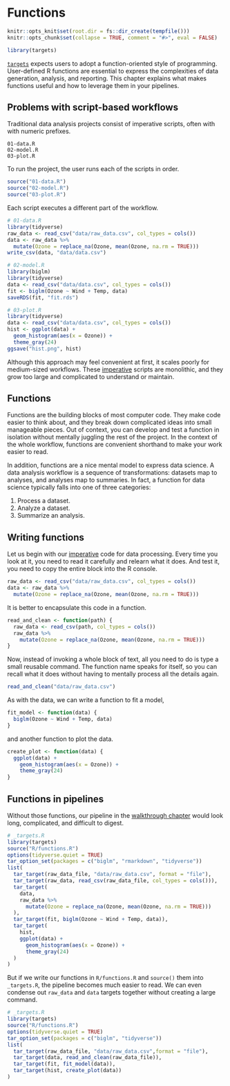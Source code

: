 # Functions {#functions}

```r
knitr::opts_knit$set(root.dir = fs::dir_create(tempfile()))
knitr::opts_chunk$set(collapse = TRUE, comment = "#>", eval = FALSE)
```

```r
library(targets)
```

[`targets`](https://github.com/ropensci/targets) expects users to adopt a function-oriented style of programming. User-defined R functions are essential to express the complexities of data generation, analysis, and reporting. This chapter explains what makes functions useful and how to leverage them in your pipelines.

## Problems with script-based workflows

Traditional data analysis projects consist of imperative scripts, often with with numeric prefixes.

```
01-data.R
02-model.R
03-plot.R
```

To run the project, the user runs each of the scripts in order.

```r
source("01-data.R")
source("02-model.R")
source("03-plot.R")
```

Each script executes a different part of the workflow.

```r
# 01-data.R
library(tidyverse)
raw_data <- read_csv("data/raw_data.csv", col_types = cols())
data <- raw_data %>%
  mutate(Ozone = replace_na(Ozone, mean(Ozone, na.rm = TRUE)))
write_csv(data, "data/data.csv")
```

```r
# 02-model.R
library(biglm)
library(tidyverse)
data <- read_csv("data/data.csv", col_types = cols())
fit <- biglm(Ozone ~ Wind + Temp, data)
saveRDS(fit, "fit.rds")
```

```r
# 03-plot.R
library(tidyverse)
data <- read_csv("data/data.csv", col_types = cols())
hist <- ggplot(data) +
  geom_histogram(aes(x = Ozone)) +
  theme_gray(24)
ggsave("hist.png", hist)
```

Although this approach may feel convenient at first, it scales poorly for medium-sized workflows. These [imperative](https://en.wikipedia.org/wiki/Imperative_programming) scripts are monolithic, and they grow too large and complicated to understand or maintain.

## Functions

Functions are the building blocks of most computer code. They make code easier to think about, and they break down complicated ideas into small manageable pieces. Out of context, you can develop and test a function in isolation without mentally juggling the rest of the project. In the context of the whole workflow, functions are convenient shorthand to make your work easier to read.

In addition, functions are a nice mental model to express data science. A data analysis workflow is a sequence of transformations: datasets map to analyses, and analyses map to summaries. In fact, a function for data science typically falls into one of three categories:

1. Process a dataset.
2. Analyze a dataset.
3. Summarize an analysis.

## Writing functions

Let us begin with our [imperative](https://en.wikipedia.org/wiki/Imperative_programming) code for data processing. Every time you look at it, you need to read it carefully and relearn what it does. And test it, you need to copy the entire block into the R console.

```r
raw_data <- read_csv("data/raw_data.csv", col_types = cols())
data <- raw_data %>%
  mutate(Ozone = replace_na(Ozone, mean(Ozone, na.rm = TRUE)))
```

It is better to encapsulate this code in a function.

```r
read_and_clean <- function(path) {
  raw_data <- read_csv(path, col_types = cols())
  raw_data %>%
    mutate(Ozone = replace_na(Ozone, mean(Ozone, na.rm = TRUE)))
}
```

Now, instead of invoking a whole block of text, all you need to do is type a small reusable command. The function name speaks for itself, so you can recall what it does without having to mentally process all the details again.

```r
read_and_clean("data/raw_data.csv")
```

As with the data, we can write a function to fit a model,

```r
fit_model <- function(data) {
  biglm(Ozone ~ Wind + Temp, data)
}
```

and another function to plot the data.

```r
create_plot <- function(data) {
  ggplot(data) +
    geom_histogram(aes(x = Ozone)) +
    theme_gray(24)
}
```

## Functions in pipelines

Without those functions, our pipeline in the [walkthrough chapter](#walkthrough) would look long, complicated, and difficult to digest.

```r
# _targets.R
library(targets)
source("R/functions.R")
options(tidyverse.quiet = TRUE)
tar_option_set(packages = c("biglm", "rmarkdown", "tidyverse"))
list(
  tar_target(raw_data_file, "data/raw_data.csv", format = "file"),
  tar_target(raw_data, read_csv(raw_data_file, col_types = cols())),
  tar_target(
    data,
    raw_data %>%
      mutate(Ozone = replace_na(Ozone, mean(Ozone, na.rm = TRUE)))
  ),
  tar_target(fit, biglm(Ozone ~ Wind + Temp, data)),
  tar_target(
    hist,
    ggplot(data) +
      geom_histogram(aes(x = Ozone)) +
      theme_gray(24)
  )
)
```

But if we write our functions in `R/functions.R` and `source()` them into `_targets.R`, the pipeline becomes much easier to read. We can even condense out `raw_data` and `data` targets together without creating a large command.

```r
# _targets.R
library(targets)
source("R/functions.R")
options(tidyverse.quiet = TRUE)
tar_option_set(packages = c("biglm", "tidyverse"))
list(
  tar_target(raw_data_file, "data/raw_data.csv",format = "file"),
  tar_target(data, read_and_clean(raw_data_file)),
  tar_target(fit, fit_model(data)),
  tar_target(hist, create_plot(data))
)
```
